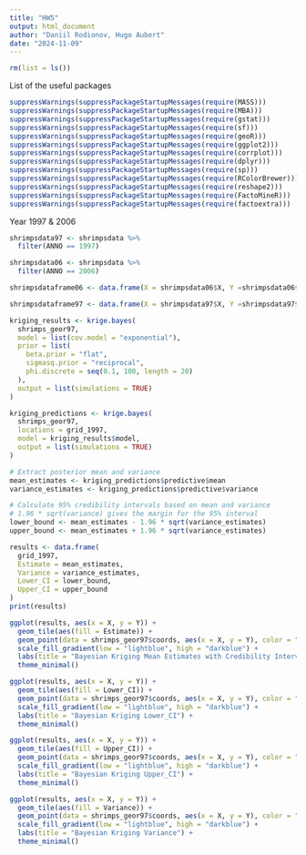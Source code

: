 ```yaml
---
title: "HW5"
output: html_document
author: "Daniil Rodionov, Hugo Aubert"
date: "2024-11-09"
---
```


```r
rm(list = ls())
```

List of the useful packages

```r
suppressWarnings(suppressPackageStartupMessages(require(MASS)))
suppressWarnings(suppressPackageStartupMessages(require(MBA)))
suppressWarnings(suppressPackageStartupMessages(require(gstat)))
suppressWarnings(suppressPackageStartupMessages(require(sf)))
suppressWarnings(suppressPackageStartupMessages(require(geoR)))
suppressWarnings(suppressPackageStartupMessages(require(ggplot2)))
suppressWarnings(suppressPackageStartupMessages(require(corrplot)))
suppressWarnings(suppressPackageStartupMessages(require(dplyr)))
suppressWarnings(suppressPackageStartupMessages(require(sp)))
suppressWarnings(suppressPackageStartupMessages(require(RColorBrewer)))
suppressWarnings(suppressPackageStartupMessages(require(reshape2)))
suppressWarnings(suppressPackageStartupMessages(require(FactoMineR)))
suppressWarnings(suppressPackageStartupMessages(require(factoextra)))
```

Year 1997 & 2006 

```r
shrimpsdata97 <- shrimpsdata %>%
  filter(ANNO == 1997)

shrimpsdata06 <- shrimpsdata %>%
  filter(ANNO == 2006)

shrimpsdataframe06 <- data.frame(X = shrimpsdata06$X, Y =shrimpsdata06$Y, tot = (shrimpsdata06$tot + 1), bat = shrimpsdata06$bat, tempmax3p = shrimpsdata06$temp.maxq3p, temp.maxq1 = shrimpsdata06$temp.maxq1, temp.minq4p = shrimpsdata06$temp.minq4p, temp.maxq3p = shrimpsdata06$temp.maxq3p, salinity.maxq3p = shrimpsdata06$salinity.maxq3p, salinity.maxq3 = shrimpsdata06$salinity.maxq3)

shrimpsdataframe97 <- data.frame(X = shrimpsdata97$X, Y =shrimpsdata97$Y, tot = (shrimpsdata97$tot + 1), bat = shrimpsdata97$bat, tempmax3p = shrimpsdata97$temp.maxq3p, temp.maxq1 = shrimpsdata97$temp.maxq1 , temp.minq4p = shrimpsdata97$temp.minq4p , temp.maxq3p = shrimpsdata97$temp.maxq3p , salinity.maxq3p = shrimpsdata97$salinity.maxq3p , salinity.maxq3 = shrimpsdata97$salinity.maxq3)
```


```r
kriging_results <- krige.bayes(
  shrimps_geor97,
  model = list(cov.model = "exponential"), 
  prior = list(
    beta.prior = "flat",              
    sigmasq.prior = "reciprocal",    
    phi.discrete = seq(0.1, 100, length = 20) 
  ),
  output = list(simulations = TRUE)
)
```
```r
kriging_predictions <- krige.bayes(
  shrimps_geor97,
  locations = grid_1997,
  model = kriging_results$model,
  output = list(simulations = TRUE)
)
```
```r
# Extract posterior mean and variance
mean_estimates <- kriging_predictions$predictive$mean
variance_estimates <- kriging_predictions$predictive$variance

# Calculate 95% credibility intervals based on mean and variance
# 1.96 * sqrt(variance) gives the margin for the 95% interval
lower_bound <- mean_estimates - 1.96 * sqrt(variance_estimates)
upper_bound <- mean_estimates + 1.96 * sqrt(variance_estimates)
```

```r
results <- data.frame(
  grid_1997,
  Estimate = mean_estimates,
  Variance = variance_estimates,
  Lower_CI = lower_bound,
  Upper_CI = upper_bound
)
print(results)
```
```r
ggplot(results, aes(x = X, y = Y)) +
  geom_tile(aes(fill = Estimate)) +
  geom_point(data = shrimps_geor97$coords, aes(x = X, y = Y), color = "red", size = 1) +
  scale_fill_gradient(low = "lightblue", high = "darkblue") +
  labs(title = "Bayesian Kriging Mean Estimates with Credibility Intervals") +
  theme_minimal()

ggplot(results, aes(x = X, y = Y)) +
  geom_tile(aes(fill = Lower_CI)) +
  geom_point(data = shrimps_geor97$coords, aes(x = X, y = Y), color = "red", size = 1) +
  scale_fill_gradient(low = "lightblue", high = "darkblue") +
  labs(title = "Bayesian Kriging Lower_CI") +
  theme_minimal()

ggplot(results, aes(x = X, y = Y)) +
  geom_tile(aes(fill = Upper_CI)) +
  geom_point(data = shrimps_geor97$coords, aes(x = X, y = Y), color = "red", size = 1) +
  scale_fill_gradient(low = "lightblue", high = "darkblue") +
  labs(title = "Bayesian Kriging Upper_CI") +
  theme_minimal()

ggplot(results, aes(x = X, y = Y)) +
  geom_tile(aes(fill = Variance)) +
  geom_point(data = shrimps_geor97$coords, aes(x = X, y = Y), color = "red", size = 1) +
  scale_fill_gradient(low = "lightblue", high = "darkblue") +
  labs(title = "Bayesian Kriging Variance") +
  theme_minimal()
```

